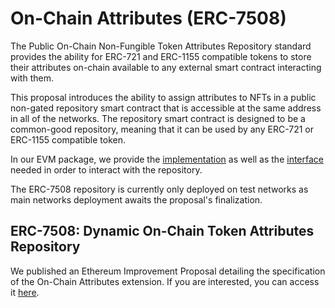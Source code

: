 # On-Chain Attributes (ERC-7508)

The Public On-Chain Non-Fungible Token Attributes Repository standard provides the ability for ERC-721 and ERC-1155 compatible tokens to store their attributes on-chain available to any external smart contract interacting with them.

This proposal introduces the ability to assign attributes to NFTs in a public non-gated repository smart contract that is accessible at the same address in all of the networks. The repository smart contract is designed to be a common-good repository, meaning that it can be used by any ERC-721 or ERC-1155 compatible token.

In our EVM package, we provide the [implementation](/evm-package/core/modular/tokenAttributes/RMRKTokenAttributesRepository.md) as well as the [interface](/evm-package/core/modular/tokenAttributes/IERC7508.md) needed in order to interact with the repository.

The ERC-7508 repository is currently only deployed on test networks as main networks deployment awaits the proposal's finalization.

## ERC-7508: Dynamic On-Chain Token Attributes Repository

We published an Ethereum Improvement Proposal detailing the specification of the On-Chain Attributes extension. If you are interested, you can access it [here](https://eips.ethereum.org/EIPS/eip-7508).
